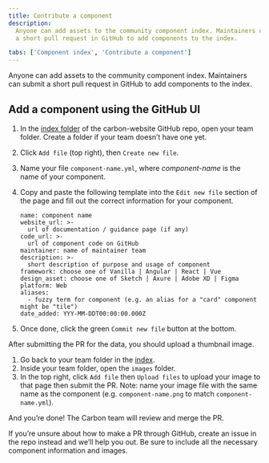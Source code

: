 ```yaml
---
title: Contribute a component
description:
  Anyone can add assets to the community component index. Maintainers can submit
  a short pull request in GitHub to add components to the index.

tabs: ['Component index', 'Contribute a component']
---
```


<PageDescription>

Anyone can add assets to the community component index. Maintainers can submit a
short pull request in GitHub to add components to the index.

</PageDescription>

## Add a component using the GitHub UI

1. In the
   [index folder](https://github.com/carbon-design-system/carbon-website/tree/main/src/data/index)
   of the carbon-website GitHub repo, open your team folder. Create a folder if
   your team doesn’t have one yet.
2. Click `Add file` (top right), then `Create new file`.
3. Name your file `component-name.yml`, where _component-name_ is the name of
   your component.
4. Copy and paste the following template into the `Edit new file` section of the
   page and fill out the correct information for your component.

   ```
   name: component name
   website_url: >-
     url of documentation / guidance page (if any)
   code_url: >-
     url of component code on GitHub
   maintainer: name of maintainer team
   description: >-
     short description of purpose and usage of component
   framework: choose one of Vanilla | Angular | React | Vue
   design_asset: choose one of Sketch | Axure | Adobe XD | Figma
   platform: Web
   aliases:
     - fuzzy term for component (e.g. an alias for a "card" component might be "tile")
   date_added: YYY-MM-DDT00:00:00.000Z
   ```

5. Once done, click the green `Commit new file` button at the bottom.

After submitting the PR for the data, you should upload a thumbnail image.

1. Go back to your team folder in the
   [index](https://github.com/carbon-design-system/carbon-website/tree/main/src/data/index).
2. Inside your team folder, open the `images` folder.
3. In the top right, click `Add file` then `Upload files` to upload your image
   to that page then submit the PR. Note: name your image file with the same
   name as the component (e.g. `component-name.png` to match
   `component-name.yml`).

And you’re done! The Carbon team will review and merge the PR.

If you’re unsure about how to make a PR through GitHub, create an issue in the
repo instead and we’ll help you out. Be sure to include all the necessary
component information and images.
